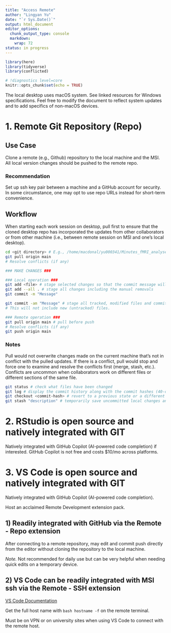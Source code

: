 ```yaml
---
title: "Access Remote"
author: "Lingyan Yu"
date: "`r Sys.Date()`"
output: html_document
editor_options: 
  chunk_output_type: console
  markdown: 
    wrap: 72
status: in progress
---
```


```r
library(here)
library(tidyverse)
library(conflicted)

# !diagnostics level=core
knitr::opts_chunk$set(echo = TRUE)
```

The local desktop uses macOS system. See linked resources for Windows
specifications. Feel free to modify the document to reflect system
updates and to add specifics of non-macOS devices.

# 1. Remote Git Repository (Repo)

## Use Case

Clone a remote (e.g., Github) repository to the local machine and the
MSI. All local version changes should be pushed to the remote repo.

### Recommendation

Set up ssh key pair between a machine and a GitHub account for security.
In some circumstance, one may opt to use repo URLs instead for
short-term convenience.

## Workflow

When starting each work session on desktop, pull first to ensure that
the cloned desktop repo has incorporated the updates from other
collaborators or from other machine (i.e., between remote session on MSI
and one's local desktop).

```bash
cd <git directory> # E.g., /home/macdonal/yu000341/Minutes_fMRI_analyses
git pull origin main 
# Resolve conflicts (if any)

### MAKE CHANGES ###

### Local operation ###
git add <file> # stage selected changes so that the commit message will be more directed
git add --all . # stage all changes including the manual removals
git commit -m "Message"

git commit -am "Message" # stage all tracked, modified files and commit them in one step
# This will not include new (untracked) files.

### Remote operation ###
git pull origin main # pull before push
# Resolve conflicts (if any)
git push origin main
```

### Notes

Pull would not overwrite changes made on the current machine that's not
in conflict with the pulled updates. If there is a conflict, pull would
stop and force one to examine and resolve the conflicts first (merge,
stash, etc.). Conflicts are uncommon when collaborators work on
different files or different sections of the same file.

```bash
git status # check what files have been changed
git log # display the commit history along with the commit hashes (40-character strings)
git checkout <commit-hash> # revert to a previous state or a different branch
git stash "description" # temporarily save uncommitted local changes and clear the working directory
```

# 2. RStudio is open source and natively integrated with GIT

Natively integrated with GitHub Copilot (AI-powered code completion) if
interested. GitHub Copilot is not free and costs \$10/mo across
platforms.

# 3. VS Code is open source and natively integrated with GIT

Natively integrated with GitHub Copilot (AI-powered code completion).

Host an acclaimed Remote Development extension pack.

## 1) Readily integrated with GitHub via the Remote - Repo extension

After connecting to a remote repository, may edit and commit push
directly from the editor without cloning the repository to the local
machine.

*Note.* Not recommended for daily use but can be very helpful when
needing quick edits on a temporary device.

## 2) VS Code can be readily integrated with MSI ssh via the Remote - SSH extension

[VS Code
Documentation](https://code.visualstudio.com/docs/remote/ssh#_getting-started)

Get the full host name with `bash hostname -f` on the remote terminal.

Must be on VPN or on university sites when using VS Code to connect with
the remote host.
